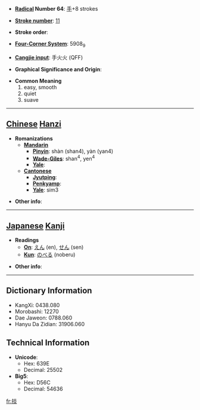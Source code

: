 * '''[[Wiktionary:Chinese radical index| Radical]] Number 64''': [[Wiktionary:Chinese radical index 手|手]]+8 strokes

* '''[[Wiktionary:Chinese total strokes index|Stroke number]]''': [[Wiktionary:Chinese total strokes index 11|11]]

* '''Stroke order''': 

* '''[[Wiktionary:Chinese four corner index|Four-Corner System]]''': 5908<sub>9</sub>

* '''[[Wiktionary:Chinese Cangjie index|Cangjie input]]''': 手火火 (QFF)

* '''Graphical Significance and Origin''': 

* '''Common Meaning'''
*#easy, smooth
*# quiet
*# suave


----

== [[Chinese]] [[Hanzi]] ==

* '''Romanizations'''
** '''[[Mandarin]]'''
*** '''[[Pinyin]]''': shàn (shan4), yàn (yan4)
*** '''[[Wade-Giles]]''': shan<sup>4</sup>, yen<sup>4</sup>
*** '''[[Yale]]''': 
** '''[[Cantonese]]'''
*** '''[[Jyutping]]''':
*** '''[[Penkyamp]]''': 
*** '''[[Yale]]''': sim3

* '''Other info''': 

----

== [[Japanese]] [[Kanji]] ==

* '''Readings'''
** '''[[On]]''': [[えん]] (en), [[せん]] (sen)
** '''[[Kun]]''': [[のべる]] (noberu)

* '''Other info''':  

----

== Dictionary Information ==

* KangXi: 0438.080
* Morobashi: 12270
* Dae Jaweon: 0788.060
* Hanyu Da Zidian: 31906.060

== Technical Information ==

* '''Unicode''':
** Hex: 639E
** Decimal: 25502
* '''Big5''':
** Hex: D56C
** Decimal: 54636

[[fr:掞]]